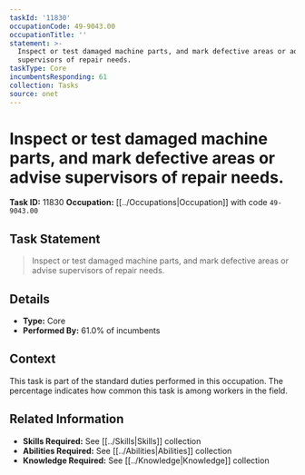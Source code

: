 ```yaml
---
taskId: '11830'
occupationCode: 49-9043.00
occupationTitle: ''
statement: >-
  Inspect or test damaged machine parts, and mark defective areas or advise
  supervisors of repair needs.
taskType: Core
incumbentsResponding: 61
collection: Tasks
source: onet
---
```

# Inspect or test damaged machine parts, and mark defective areas or advise supervisors of repair needs.

**Task ID:** 11830
**Occupation:** [[../Occupations|Occupation]] with code `49-9043.00`

## Task Statement

> Inspect or test damaged machine parts, and mark defective areas or advise supervisors of repair needs.

## Details

- **Type:** Core
- **Performed By:** 61.0% of incumbents

## Context

This task is part of the standard duties performed in this occupation. The percentage indicates how common this task is among workers in the field.

## Related Information

- **Skills Required:** See [[../Skills|Skills]] collection
- **Abilities Required:** See [[../Abilities|Abilities]] collection
- **Knowledge Required:** See [[../Knowledge|Knowledge]] collection
